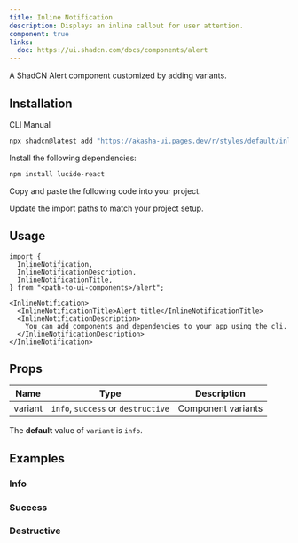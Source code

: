 ```yaml
---
title: Inline Notification
description: Displays an inline callout for user attention.
component: true
links:
  doc: https://ui.shadcn.com/docs/components/alert
---
```


A ShadCN Alert component customized by adding variants.

<ComponentPreview name="inline-notification-demo" />

## Installation

<Tabs defaultValue="cli">

<TabsList>
  <TabsTrigger value="cli">CLI</TabsTrigger>
  <TabsTrigger value="manual">Manual</TabsTrigger>
</TabsList>
<TabsContent value="cli">

```bash
npx shadcn@latest add "https://akasha-ui.pages.dev/r/styles/default/inline-notification.json"
```

</TabsContent>

<TabsContent value="manual">

<Steps>

<Step>Install the following dependencies:</Step>

```bash
npm install lucide-react
```

<Step>Copy and paste the following code into your project.</Step>

<ComponentSource name="inline-notification" />

<Step>Update the import paths to match your project setup.</Step>

</Steps>

</TabsContent>

</Tabs>

## Usage

```tsx
import {
  InlineNotification,
  InlineNotificationDescription,
  InlineNotificationTitle,
} from "<path-to-ui-components>/alert";
```

```tsx
<InlineNotification>
  <InlineNotificationTitle>Alert title</InlineNotificationTitle>
  <InlineNotificationDescription>
    You can add components and dependencies to your app using the cli.
  </InlineNotificationDescription>
</InlineNotification>
```

## Props

| Name    | Type                               | Description        |
| ------- | ---------------------------------- | ------------------ |
| variant | `info`, `success` or `destructive` | Component variants |

<Callout>

The **default** value of `variant` is `info`.

</Callout>

## Examples

### Info

<ComponentPreview name="inline-notification-info" />

### Success

<ComponentPreview name="inline-notification-success" />

### Destructive

<ComponentPreview name="inline-notification-destructive" />

